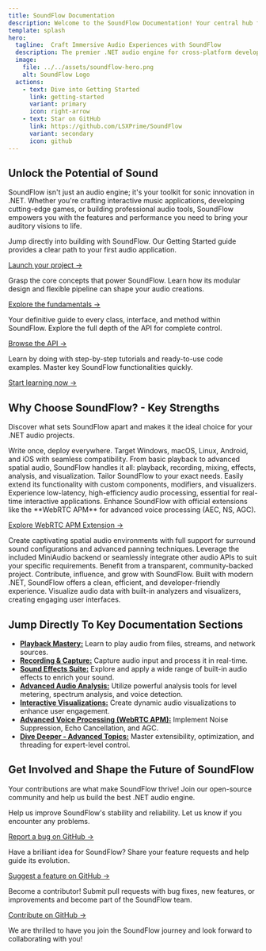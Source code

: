```yaml
---
title: SoundFlow Documentation
description: Welcome to the SoundFlow Documentation! Your central hub for all information related to SoundFlow, a robust .NET audio engine.
template: splash
hero:
  tagline:  Craft Immersive Audio Experiences with SoundFlow
  description: The premier .NET audio engine for cross-platform development, offering unparalleled power and flexibility. Build robust, real-time audio applications for Windows, macOS, Linux, Android, and iOS – all from a single codebase.
  image:
    file: ../../assets/soundflow-hero.png
    alt: SoundFlow Logo
  actions:
    - text: Dive into Getting Started
      link: getting-started
      variant: primary
      icon: right-arrow
    - text: Star on GitHub
      link: https://github.com/LSXPrime/SoundFlow
      variant: secondary
      icon: github
---
```



## Unlock the Potential of Sound

SoundFlow isn't just an audio engine; it's your toolkit for sonic innovation in .NET. Whether you're crafting interactive music applications, developing cutting-edge games, or building professional audio tools, SoundFlow empowers you with the features and performance you need to bring your auditory visions to life.

<CardGrid>
    <Card title="Quick Start Guide" icon="right-arrow">
        Jump directly into building with SoundFlow. Our Getting Started guide provides a clear path to your first audio application.
        <p><a href="/soundflow-docs/getting-started/">Launch your project →</a></p>
    </Card>
    <Card title="Understand the Architecture" icon="open-book">
        Grasp the core concepts that power SoundFlow.  Learn how its modular design and flexible pipeline can shape your audio creations.
        <p><a href="/soundflow-docs/core-concepts/">Explore the fundamentals →</a></p>
    </Card>
    <Card title="Comprehensive API Reference" icon="document">
        Your definitive guide to every class, interface, and method within SoundFlow. Explore the full depth of the API for complete control.
        <p><a href="/soundflow-docs/api-reference/">Browse the API →</a></p>
    </Card>
    <Card title="Practical Tutorials & Examples" icon="list-format">
        Learn by doing with step-by-step tutorials and ready-to-use code examples. Master key SoundFlow functionalities quickly.
        <p><a href="/soundflow-docs/tutorials-and-examples/">Start learning now →</a></p>
    </Card>
</CardGrid>

## Why Choose SoundFlow? - Key Strengths

Discover what sets SoundFlow apart and makes it the ideal choice for your .NET audio projects.

<CardGrid stagger>
    <Card title="Truly Cross-Platform" icon="laptop">
        Write once, deploy everywhere. Target Windows, macOS, Linux, Android, and iOS with seamless compatibility.
    </Card>
    <Card title="Unmatched Audio Versatility" icon="seti:audio">
        From basic playback to advanced spatial audio, SoundFlow handles it all: playback, recording, mixing, effects, analysis, and visualization.
    </Card>
    <Card title="Infinite Extensibility" icon="puzzle">
        Tailor SoundFlow to your exact needs.  Easily extend its functionality with custom components, modifiers, and visualizers.
    </Card>
    <Card title="Uncompromising Real-time Performance" icon="rocket">
        Experience low-latency, high-efficiency audio processing, essential for real-time interactive applications.
    </Card>
    <Card title="Plug & Play Integrations" icon="plug">
        Enhance SoundFlow with official extensions like the **WebRTC APM** for advanced voice processing (AEC, NS, AGC).
        <p><a href="/soundflow-docs/extensions/webrtc-apm/">Explore WebRTC APM Extension →</a></p>
    </Card>
    <Card title="Immersive Surround Sound" icon="setting">
        Create captivating spatial audio environments with full support for surround sound configurations and advanced panning techniques.
    </Card>
    <Card title="Flexible Backend Architecture" icon="setting">
        Leverage the included MiniAudio backend or seamlessly integrate other audio APIs to suit your specific requirements.
    </Card>
    <Card title="Open Source & Community Driven" icon="github">
        Benefit from a transparent, community-backed project. Contribute, influence, and grow with SoundFlow.
    </Card>
    <Card title=".NET Power & Elegance" icon="seti:c-sharp">
        Built with modern .NET, SoundFlow offers a clean, efficient, and developer-friendly experience.
    </Card>
    <Card title="Rich Visualization Capabilities" icon="bars">
        Visualize audio data with built-in analyzers and visualizers, creating engaging user interfaces.
    </Card>
</CardGrid>

## Jump Directly To Key Documentation Sections

*   <a href="/soundflow-docs/tutorials-and-examples#playback">**Playback Mastery:**</a> Learn to play audio from files, streams, and network sources.
*   <a href="/soundflow-docs/tutorials-and-examples#recording">**Recording & Capture:**</a> Capture audio input and process it in real-time.
*   <a href="/soundflow-docs/tutorials-and-examples#effects">**Sound Effects Suite:**</a> Explore and apply a wide range of built-in audio effects to enrich your sound.
*   <a href="/soundflow-docs/tutorials-and-examples#analysis">**Advanced Audio Analysis:**</a> Utilize powerful analysis tools for level metering, spectrum analysis, and voice detection.
*   <a href="/soundflow-docs/tutorials-and-examples#visualization">**Interactive Visualizations:**</a> Create dynamic audio visualizations to enhance user engagement.
*   <a href="/soundflow-docs/tutorials-and-examples#advanced-voice-processing-with-webrtc-apm">**Advanced Voice Processing (WebRTC APM):**</a> Implement Noise Suppression, Echo Cancellation, and AGC.
*   <a href="/soundflow-docs/advanced-topics/">**Dive Deeper - Advanced Topics:**</a> Master extensibility, optimization, and threading for expert-level control.

## Get Involved and Shape the Future of SoundFlow

Your contributions are what make SoundFlow thrive! Join our open-source community and help us build the best .NET audio engine.

<CardGrid stagger>
    <Card title="Report Bugs & Issues" icon="error">
        Help us improve SoundFlow's stability and reliability. Let us know if you encounter any problems.
        <p><a href="https://github.com/LSXPrime/SoundFlow/issues">Report a bug on GitHub →</a></p>
    </Card>
    <Card title="Suggest New Features" icon="pencil">
        Have a brilliant idea for SoundFlow? Share your feature requests and help guide its evolution.
        <p><a href="https://github.com/LSXPrime/SoundFlow/issues">Suggest a feature on GitHub →</a></p>
    </Card>
    <Card title="Contribute Code & Expertise" icon="github">
        Become a contributor! Submit pull requests with bug fixes, new features, or improvements and become part of the SoundFlow team.
        <p><a href="https://github.com/LSXPrime/SoundFlow">Contribute on GitHub →</a></p>
    </Card>
</CardGrid>

We are thrilled to have you join the SoundFlow journey and look forward to collaborating with you!
